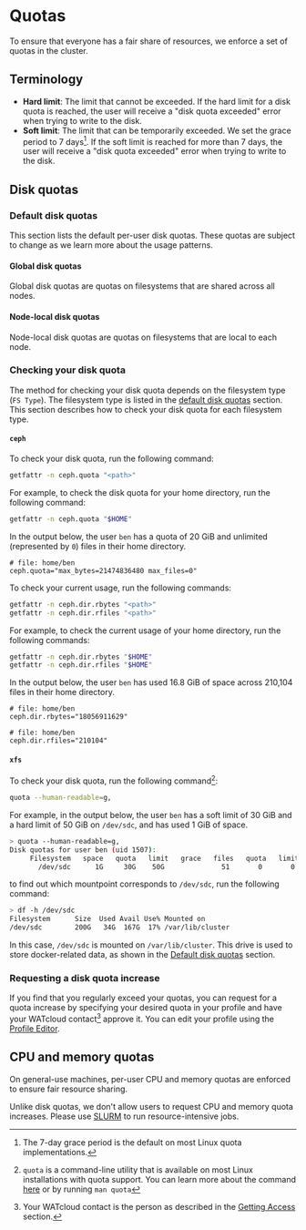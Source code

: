 
# Quotas

To ensure that everyone has a fair share of resources, we enforce a set of quotas in the cluster.

## Terminology

- **Hard limit**: The limit that cannot be exceeded. If the hard limit for a disk quota is reached,
    the user will receive a "disk quota exceeded" error when trying to write to the disk.
- **Soft limit**: The limit that can be temporarily exceeded. We set the grace period to 7 days[^7-day-grace].
    If the soft limit is reached for more than 7 days, the user will receive a "disk quota exceeded"
    error when trying to write to the disk.

[^7-day-grace]: The 7-day grace period is the default on most Linux quota implementations.

## Disk quotas

### Default disk quotas

This section lists the default per-user disk quotas. These quotas are subject to change as we learn more about the usage patterns.

#### Global disk quotas

Global disk quotas are quotas on filesystems that are shared across all nodes.

<GlobalQuotaTable className="mt-4" />

#### Node-local disk quotas

Node-local disk quotas are quotas on filesystems that are local to each node.

<NodeLocalQuotaTable className="mt-4" />

### Checking your disk quota

The method for checking your disk quota depends on the filesystem type (`FS Type`).
The filesystem type is listed in the [default disk quotas](#default-disk-quotas) section.
This section describes how to check your disk quota for each filesystem type.

#### `ceph`

To check your disk quota, run the following command:

```bash copy
getfattr -n ceph.quota "<path>"
```

For example, to check the disk quota for your home directory, run the following command:

```bash copy
getfattr -n ceph.quota "$HOME"
```

In the output below, the user `ben` has a quota of 20 GiB and unlimited (represented by `0`) files in their home directory.

```
# file: home/ben
ceph.quota="max_bytes=21474836480 max_files=0"
```

To check your current usage, run the following commands:

```bash copy
getfattr -n ceph.dir.rbytes "<path>"
getfattr -n ceph.dir.rfiles "<path>"
```

For example, to check the current usage of your home directory, run the following commands:

```bash copy
getfattr -n ceph.dir.rbytes "$HOME"
getfattr -n ceph.dir.rfiles "$HOME"
```

In the output below, the user `ben` has used 16.8 GiB of space across 210,104 files in their home directory.

```
# file: home/ben
ceph.dir.rbytes="18056911629"

# file: home/ben
ceph.dir.rfiles="210104"
```

#### `xfs`

To check your disk quota, run the following command[^quota-command]:

 [^quota-command]: `quota` is a command-line utility that is available on most Linux installations with quota support. You can learn more about the command [here](https://linux.die.net/man/1/quota) or by running `man quota`

```bash copy
quota --human-readable=g,
```

For example, in the output below, the user `ben` has a soft limit of 30 GiB and a hard limit of 50 GiB on `/dev/sdc`, and has used 1 GiB of space.

```bash
> quota --human-readable=g,
Disk quotas for user ben (uid 1507):
     Filesystem   space   quota   limit   grace   files   quota   limit   grace
       /dev/sdc      1G     30G    50G              51       0       0
```

to find out which mountpoint corresponds to `/dev/sdc`, run the following command:

```bash
> df -h /dev/sdc
Filesystem      Size  Used Avail Use% Mounted on
/dev/sdc        200G   34G  167G  17% /var/lib/cluster
```

In this case, `/dev/sdc` is mounted on `/var/lib/cluster`. This drive is used to store docker-related data,
as shown in the [Default disk quotas](#default-disk-quotas) section.

### Requesting a disk quota increase

If you find that you regularly exceed your quotas, you can request for a quota increase by specifying your
desired quota in your profile and have your WATcloud contact[^watcloud-contact] approve it. You can edit your
profile using the [Profile Editor](../utilities/profile-editor).

[^watcloud-contact]: Your WATcloud contact is the person as described in the [Getting Access](./getting-access#determine-your-watcloud-contact) section.

## CPU and memory quotas

On general-use machines, per-user CPU and memory quotas are enforced to ensure fair resource sharing.

<CPURAMQuotaTable className="mt-4" />

Unlike disk quotas, we don't allow users to request CPU and memory quota increases. Please use [SLURM](./slurm) to run resource-intensive jobs.



